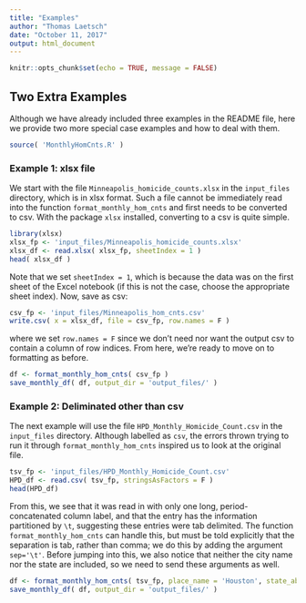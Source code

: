 ```yaml
---
title: "Examples"
author: "Thomas Laetsch"
date: "October 11, 2017"
output: html_document
---
```


```r
knitr::opts_chunk$set(echo = TRUE, message = FALSE)
```

## Two Extra Examples

Although we have already included three examples in the README file, here we provide two more special case examples and how to deal with them. 

```r
source( 'MonthlyHomCnts.R' )
```

### Example 1: xlsx file

We start with the file `Minneapolis_homicide_counts.xlsx` in the `input_files` directory, which is in xlsx format. Such a file cannot be immediately read into the function `format_monthly_hom_cnts` and first needs to be converted to csv. With the package `xlsx` installed, converting to a csv is quite simple.

```r
library(xlsx)
xlsx_fp <- 'input_files/Minneapolis_homicide_counts.xlsx'
xlsx_df <- read.xlsx( xlsx_fp, sheetIndex = 1 )
head( xlsx_df )
```
Note that we set `sheetIndex = 1`, which is because the data was on the first sheet of the Excel notebook (if this is not the case, choose the appropriate sheet index). Now, save as csv:
```r
csv_fp <- 'input_files/Minneapolis_hom_cnts.csv'
write.csv( x = xlsx_df, file = csv_fp, row.names = F )
```
where we set `row.names = F` since we don't need nor want the output csv to contain a column of row indices. From here, we're ready to move on to formatting as before. 
```r
df <- format_monthly_hom_cnts( csv_fp )
save_monthly_df( df, output_dir = 'output_files/' )
```

### Example 2: Deliminated other than csv

The next example will use the file `HPD_Monthly_Homicide_Count.csv` in the `input_files` directory. Although labelled as `csv`, the errors thrown trying to run it through `format_monthly_hom_cnts` inspired us to look at the original file.
```r
tsv_fp <- 'input_files/HPD_Monthly_Homicide_Count.csv'
HPD_df <- read.csv( tsv_fp, stringsAsFactors = F )
head(HPD_df)
```
From this, we see that it was read in with only one long, period-concatenated column label, and that the entry has the information partitioned by `\t`, suggesting these entries were tab delimited. The function `format_monthly_hom_cnts` can handle this, but must be told explicitly that the separation is tab, rather than comma; we do this by adding the argument `sep='\t'`. Before jumping into this, we also notice that neither the city name nor the state are included, so we need to send these arguments as well. 
```r
df <- format_monthly_hom_cnts( tsv_fp, place_name = 'Houston', state_abr = 'TX', sep = '\t' )
save_monthly_df( df, output_dir = 'output_files/' )
```